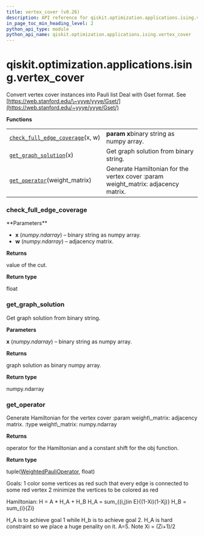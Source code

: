 ```yaml
---
title: vertex_cover (v0.26)
description: API reference for qiskit.optimization.applications.ising.vertex_cover in qiskit v0.26
in_page_toc_min_heading_level: 2
python_api_type: module
python_api_name: qiskit.optimization.applications.ising.vertex_cover
---
```


<span id="module-qiskit.optimization.applications.ising.vertex_cover" />

<span id="qiskit-optimization-applications-ising-vertex-cover" />

# qiskit.optimization.applications.ising.vertex\_cover

Convert vertex cover instances into Pauli list Deal with Gset format. See [https://web.stanford.edu/\~yyye/yyye/Gset/](https://web.stanford.edu/~yyye/yyye/Gset/)

**Functions**

|                                                                                                                                                                                                  |                                                                                    |
| ------------------------------------------------------------------------------------------------------------------------------------------------------------------------------------------------ | ---------------------------------------------------------------------------------- |
| [`check_full_edge_coverage`](#qiskit.optimization.applications.ising.vertex_cover.check_full_edge_coverage "qiskit.optimization.applications.ising.vertex_cover.check_full_edge_coverage")(x, w) | **param x**binary string as numpy array.                                           |
| [`get_graph_solution`](#qiskit.optimization.applications.ising.vertex_cover.get_graph_solution "qiskit.optimization.applications.ising.vertex_cover.get_graph_solution")(x)                      | Get graph solution from binary string.                                             |
| [`get_operator`](#qiskit.optimization.applications.ising.vertex_cover.get_operator "qiskit.optimization.applications.ising.vertex_cover.get_operator")(weight\_matrix)                           | Generate Hamiltonian for the vertex cover :param weight\_matrix: adjacency matrix. |

### check\_full\_edge\_coverage

<Function id="qiskit.optimization.applications.ising.vertex_cover.check_full_edge_coverage" github="https://github.com/qiskit-community/qiskit-aqua/tree/stable/0.9/qiskit/optimization/applications/ising/vertex_cover.py" signature="check_full_edge_coverage(x, w)">
  **Parameters**

  *   **x** (*numpy.ndarray*) – binary string as numpy array.
  *   **w** (*numpy.ndarray*) – adjacency matrix.

  **Returns**

  value of the cut.

  **Return type**

  float
</Function>

### get\_graph\_solution

<Function id="qiskit.optimization.applications.ising.vertex_cover.get_graph_solution" github="https://github.com/qiskit-community/qiskit-aqua/tree/stable/0.9/qiskit/optimization/applications/ising/vertex_cover.py" signature="get_graph_solution(x)">
  Get graph solution from binary string.

  **Parameters**

  **x** (*numpy.ndarray*) – binary string as numpy array.

  **Returns**

  graph solution as binary numpy array.

  **Return type**

  numpy.ndarray
</Function>

### get\_operator

<Function id="qiskit.optimization.applications.ising.vertex_cover.get_operator" github="https://github.com/qiskit-community/qiskit-aqua/tree/stable/0.9/qiskit/optimization/applications/ising/vertex_cover.py" signature="get_operator(weight_matrix)">
  Generate Hamiltonian for the vertex cover :param weight\_matrix: adjacency matrix. :type weight\_matrix: numpy.ndarray

  **Returns**

  operator for the Hamiltonian and a constant shift for the obj function.

  **Return type**

  tuple([WeightedPauliOperator](qiskit.aqua.operators.legacy.WeightedPauliOperator "qiskit.aqua.operators.legacy.WeightedPauliOperator"), float)

  Goals: 1 color some vertices as red such that every edge is connected to some red vertex 2 minimize the vertices to be colored as red

  Hamiltonian: H = A \* H\_A + H\_B H\_A = sum\_\{(i,j)in E}\{(1-Xi)(1-Xj)} H\_B = sum\_\{i}\{Zi}

  H\_A is to achieve goal 1 while H\_b is to achieve goal 2. H\_A is hard constraint so we place a huge penality on it. A=5. Note Xi = (Zi+1)/2
</Function>

